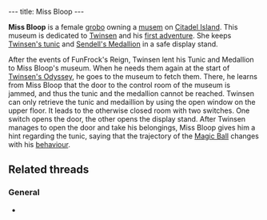 ---
title: Miss Bloop
---

{{twinsunica import}}{{Infobox Character
 |image=Miss Bloop.jpg
 |race=grobo
 |gender=female
 |size=average
 |age=adult
 |magical=no
 |lba1=
 |lba2=yes
 |alignment=neutral
 |occupation=Museum Owner
 |requires=
 |amount=
 |fam1=
 |fam2=
 |planet=
 |island=
 |building=
}}

'''Miss Bloop''' is a female [[grobo]] owning a [[Miss Bloop's Private Museum|musem]] on [[Citadel Island]]. This museum is dedicated to [[Twinsen]] and his [[FunFrock's Reign|first adventure]]. She keeps [[Ancestral Tunic|Twinsen's tunic]] and [[Sendell's Medallion]] in a safe display stand.

After the events of FunFrock's Reign, Twinsen lent his Tunic and Medallion to Miss Bloop's museum. When he needs them again at the start of [[Twinsen's Odyssey]], he goes to the museum to fetch them. There, he learns from Miss Bloop that the door to the control room of the museum is jammed, and thus the tunic and the medallion cannot be reached. Twinsen can only retrieve the tunic and medaillion by using the open window on the upper floor. It leads to the otherwise closed room with two switches.
One switch opens the door, the other opens the display stand. After Twinsen manages to open the door and take his belongings, Miss Bloop gives him a hint regarding the tunic, saying that the trajectory of the [[Magic Ball]] changes with his [[behaviour]].

==Related threads==
===General===
* {{thread|id=7972|title=Families}}

<!-- remove these category links when they're all automated by categorizers...
[[Category:Citadel Island inhabitants]] -->